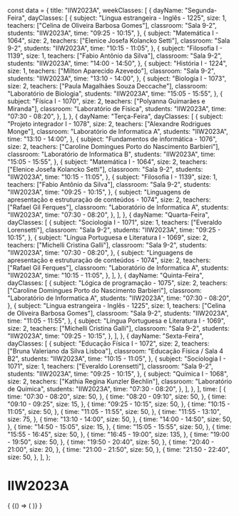 const data = {
  title: "IIW2023A",
  weekClasses: [
    {
      dayName: "Segunda-Feira",
      dayClasses: [
        {
          subject: "Lingua estrangeira - Inglês - 1225",
          size: 1,
          teachers: ["Celina de Oliveira Barbosa Gomes"],
          classroom: "Sala 9-2",
          students: "IIW2023A",
          time: "09:25 - 10:15",
        },
        {
          subject: "Matemática I - 1064",
          size: 2,
          teachers: ["Elenice Josefa Kolancko Setti"],
          classroom: "Sala 9-2",
          students: "IIW2023A",
          time: "10:15 - 11:05",
        },
        {
          subject: "Filosofia I - 1139",
          size: 1,
          teachers: ["Fabio Antônio da Silva"],
          classroom: "Sala 9-2",
          students: "IIW2023A",
          time: "14:00 - 14:50",
        },
        {
          subject: "História I - 1224",
          size: 1,
          teachers: ["Milton Aparecido Azevedo"],
          classroom: "Sala 9-2",
          students: "IIW2023A",
          time: "13:10 - 14:00",
        },
        {
          subject: "Biologia I - 1073",
          size: 2,
          teachers: ["Paula Magalhães Souza Deccache"],
          classroom: "Laboratório de Biologia",
          students: "IIW2023A",
          time: "15:05 - 15:55",
        },
        {
          subject: "Física I - 1070",
          size: 2,
          teachers: ["Polyanna Guimarães e Miranda"],
          classroom: "Laboratório de Física",
          students: "IIW2023A",
          time: "07:30 - 08:20",
        },
      ],
    },
    {
      dayName: "Terça-Feira",
      dayClasses: [
        {
          subject: "Projeto integrador I - 1078",
          size: 2,
          teachers: ["Alexandre Rodrigues Monge"],
          classroom: "Laboratório de Informatica A",
          students: "IIW2023A",
          time: "13:10 - 14:00",
        },
        {
          subject: "Fundamentos de informática - 1076",
          size: 2,
          teachers: ["Caroline Domingues Porto do Nascimento Barbieri"],
          classroom: "Laboratório de Informatica B",
          students: "IIW2023A",
          time: "15:05 - 15:55",
        },
        {
          subject: "Matemática I - 1064",
          size: 2,
          teachers: ["Elenice Josefa Kolancko Setti"],
          classroom: "Sala 9-2",
          students: "IIW2023A",
          time: "10:15 - 11:05",
        },
        {
          subject: "Filosofia I - 1139",
          size: 1,
          teachers: ["Fabio Antônio da Silva"],
          classroom: "Sala 9-2",
          students: "IIW2023A",
          time: "09:25 - 10:15",
        },
        {
          subject:
            "Linguagens de apresentação e estruturação de conteúdos - 1074",
          size: 2,
          teachers: ["Rafael Gil Ferques"],
          classroom: "Laboratório de Informatica A",
          students: "IIW2023A",
          time: "07:30 - 08:20",
        },
      ],
    },
    {
      dayName: "Quarta-Feira",
      dayClasses: [
        {
          subject: "Sociologia I - 1071",
          size: 1,
          teachers: ["Everaldo Lorensetti"],
          classroom: "Sala 9-2",
          students: "IIW2023A",
          time: "09:25 - 10:15",
        },
        {
          subject: "Língua Portuguesa e Literatura I - 1069",
          size: 2,
          teachers: ["Michelli Cristina Galli"],
          classroom: "Sala 9-2",
          students: "IIW2023A",
          time: "07:30 - 08:20",
        },
        {
          subject:
            "Linguagens de apresentação e estruturação de conteúdos - 1074",
          size: 2,
          teachers: ["Rafael Gil Ferques"],
          classroom: "Laboratório de Informatica A",
          students: "IIW2023A",
          time: "10:15 - 11:05",
        },
      ],
    },
    {
      dayName: "Quinta-Feira",
      dayClasses: [
        {
          subject: "Lógica de programação - 1075",
          size: 2,
          teachers: ["Caroline Domingues Porto do Nascimento Barbieri"],
          classroom: "Laboratório de Informatica A",
          students: "IIW2023A",
          time: "07:30 - 08:20",
        },
        {
          subject: "Lingua estrangeira - Inglês - 1225",
          size: 1,
          teachers: ["Celina de Oliveira Barbosa Gomes"],
          classroom: "Sala 9-2",
          students: "IIW2023A",
          time: "11:05 - 11:55",
        },
        {
          subject: "Língua Portuguesa e Literatura I - 1069",
          size: 2,
          teachers: ["Michelli Cristina Galli"],
          classroom: "Sala 9-2",
          students: "IIW2023A",
          time: "09:25 - 10:15",
        },
      ],
    },
    {
      dayName: "Sexta-Feira",
      dayClasses: [
        {
          subject: "Educação Física I - 1072",
          size: 2,
          teachers: ["Bruna Valeriano da Silva Lisboa"],
          classroom: "Educação Física / Sala 4 B2",
          students: "IIW2023A",
          time: "10:15 - 11:05",
        },
        {
          subject: "Sociologia I - 1071",
          size: 1,
          teachers: ["Everaldo Lorensetti"],
          classroom: "Sala 9-2",
          students: "IIW2023A",
          time: "09:25 - 10:15",
        },
        {
          subject: "Química I - 1068",
          size: 2,
          teachers: ["Kathia Regina Kunzler Bechlin"],
          classroom: "Laboratório de Química",
          students: "IIW2023A",
          time: "07:30 - 08:20",
        },
      ],
    },
  ],
  time: [
    {
      time: "07:30 - 08:20",
      size: 50,
    },
    {
      time: "08:20 - 09:10",
      size: 50,
    },
    {
      time: "09:10 - 09:25",
      size: 15,
    },
    {
      time: "09:25 - 10:15",
      size: 50,
    },
    {
      time: "10:15 - 11:05",
      size: 50,
    },
    {
      time: "11:05 - 11:55",
      size: 50,
    },
    {
      time: "11:55 - 13:10",
      size: 75,
    },
    {
      time: "13:10 - 14:00",
      size: 50,
    },
    {
      time: "14:00 - 14:50",
      size: 50,
    },
    {
      time: "14:50 - 15:05",
      size: 15,
    },
    {
      time: "15:05 - 15:55",
      size: 50,
    },
    {
      time: "15:55 - 16:45",
      size: 50,
    },
    {
      time: "16:45 - 19:00",
      size: 135,
    },
    {
      time: "19:00 - 19:50",
      size: 50,
    },
    {
      time: "19:50 - 20:40",
      size: 50,
    },
    {
      time: "20:40 - 21:00",
      size: 20,
    },
    {
      time: "21:00 - 21:50",
      size: 50,
    },
    {
      time: "21:50 - 22:40",
      size: 50,
    },
  ],
};

# IIW2023A

<div>
  {
    <BrowserOnly>
      {() => (
        <Grid
          title={data.title}
          weekClasses={data.weekClasses}
          time={data.time}
        />
      )}
    </BrowserOnly>
  }
</div>
